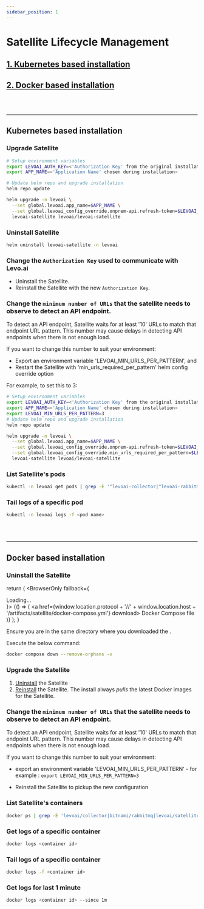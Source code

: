 ```yaml
---
sidebar_position: 1
---
```


# Satellite Lifecycle Management

## [1. Kubernetes based installation](./satellite-mgmt.mdx#kubernetes-based-installation)

## [2. Docker based installation](./satellite-mgmt.mdx#docker-based-installation)

<br></br>

---------------------------------------------------------

## Kubernetes based installation

### Upgrade Satellite
```bash
# Setup environment variables
export LEVOAI_AUTH_KEY=<'Authorization Key' from the original installation> 
export APP_NAME=<'Application Name' chosen during installation>

# Update helm repo and upgrade installation
helm repo update

helm upgrade -n levoai \
  --set global.levoai.app_name=$APP_NAME \
  --set global.levoai_config_override.onprem-api.refresh-token=$LEVOAI_AUTH_KEY \
  levoai-satellite levoai/levoai-satellite
```


### Uninstall Satellite
```bash
helm uninstall levoai-satellite -n levoai
```

### Change the `Authorization Key` used to communicate with Levo.ai
- Uninstall the Satellite.
- Reinstall the Satellite with the new `Authorization Key`.


### Change the `minimum number of URLs` that the satellite needs to observe to detect an API endpoint.
To detect an API endpoint, Satellite waits for at least '10' URLs to match that endpoint URL pattern.
This number may cause delays in detecting API endpoints when there is not enough load.

If you want to change this number to suit your environment:
- Export an environment variable 'LEVOAI_MIN_URLS_PER_PATTERN', and
- Restart the Satellite with 'min_urls_required_per_pattern' helm config override option

For example, to set this to 3:
```bash
# Setup environment variables
export LEVOAI_AUTH_KEY=<'Authorization Key' from the original installation>
export APP_NAME=<'Application Name' chosen during installation>
export LEVOAI_MIN_URLS_PER_PATTERN=3
# Update helm repo and upgrade installation
helm repo update

helm upgrade -n levoai \
  --set global.levoai.app_name=$APP_NAME \
  --set global.levoai_config_override.onprem-api.refresh-token=$LEVOAI_AUTH_KEY \
  --set global.levoai_config_override.min_urls_required_per_pattern=$LEVOAI_MIN_URLS_PER_PATTERN \
  levoai-satellite levoai/levoai-satellite
```

### List Satellite's pods
```bash
kubectl -n levoai get pods | grep -E '^levoai-collector|^levoai-rabbitmq|^levoai-satellite|^levoai-tagger'
```

### Tail logs of a specific pod
```bash
kubectl -n levoai logs -f <pod name>
```

<br></br>

---------------------------------------------------------

## Docker based installation

### Uninstall the Satellite

  return (
    <BrowserOnly fallback={<div>Loading...</div>}>
      {() => (
        <a href={window.location.protocol + '//' + window.location.host + '/artifacts/satellite/docker-compose.yml'} download> Docker Compose file</a>
      )}
    </BrowserOnly>
  );
}

Ensure you are in the same directory where you downloaded the <DockerComposeFile/>.

Execute the below command:
```bash
docker compose down --remove-orphans -v
```

### Upgrade the Satellite
1. [Uninstall](#uninstall-the-satellite) the Satellite
2. [Reinstall](../../install-guide/install-satellite.mdx) the Satellite. The install always *pulls* the latest Docker images for the Satellite.


### Change the `minimum number of URLs` that the satellite needs to observe to detect an API endpoint.
To detect an API endpoint, Satellite waits for at least '10' URLs to match that endpoint URL pattern.
This number may cause delays in detecting API endpoints when there is not enough load.

If you want to change this number to suit your environment:
 - export an environment variable 'LEVOAI_MIN_URLS_PER_PATTERN' - for example :
      `export LEVOAI_MIN_URLS_PER_PATTERN=3`

 - Reinstall the Satellite to pickup the new configuration


### List Satellite's containers
```bash
docker ps | grep -E 'levoai/collector|bitnami/rabbitmq|levoai/satellite|levoai/tagger'
```

### Get logs of a specific container
```bash
docker logs <container id>
```

### Tail logs of a specific container
```bash
docker logs -f <container id>
```

### Get logs for last 1 minute
```bash
docker logs <container id> --since 1m
```
